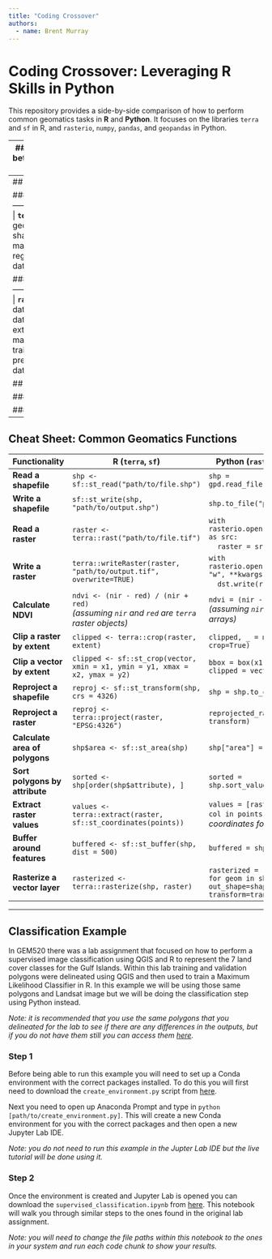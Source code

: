 ```yaml
---
title: "Coding Crossover"
authors:
  - name: Brent Murray
---
```


# Coding Crossover: Leveraging R Skills in Python
This repository provides a side-by-side comparison of how to perform common geomatics tasks in **R** and **Python**. It focuses on the libraries `terra` and `sf` in R, and `rasterio`, `numpy`, `pandas`, and `geopandas` in Python.

---
## Key Differences in Python vs. R
There are some key differences between Python and R that may take some time to get used to when switching between them.

- **Indexing**
  - Python uses zero-based indexing (lists, arrays start from index 0).
  - R uses one-based indexing (vectors, matrices start from index 1).
- **Data structures**
  - Python's primary sequence structures are lists (mutable) and tuples (immutable), and numpy arrays for numerical operations.
  - R's core structures are vectores, matrices, data frames and lists, where vectors are a fundamental unit of operation.
- **Vectorization and broadcasting**
  - R is inherently vectorized; many operations naturally apply element-wise without extra effort.
  - Python requires libraries like `NumPy` for similar vectorized operations and broadcasting.
- **Function arguments**
  - In Python, keyword arguments (kwargs) are passed by name after positional arguments, and default values are common.
  - In R, arguments can be matched by position or name, and partial argument matching (unique abbreviations) is allowed.
- **Assignment**
  - Python uses `=` for assignment.
  - R commonly uses `<-` for assignment, though `=` can also be used.
- **Looping and iteration**
  - Python encourages explicit loops (e.g., `for`, `while`), and list comprehension is widely used.
    - `squares = [x**2 for x in range(10)] # example list comprehension`
  - R encourages vectorized operations and `apply` functions over explicit `for` loops for efficiency and clarity.
- **String handling**
  - Python has robust built-in string operations, slicing and methods.
  - R relies on more external packages (like stringr) for advanced text manipulation, though basic operations are available natively.

---
## Common Geomatics Libraries

### R Libraries
| **Library**   | **Description**                                                                                   |
|---------------|---------------------------------------------------------------------------------------------------|
| **`terra`**   | For spatial data manipulation, raster data processing, and geospatial analysis.                  |
| **`sf`**      | For handling vector spatial data, including shapefiles, GeoJSON, and other formats.              |
| **`dplyr`**   | For data manipulation.                                                                           |
| **`caret`**   | For training and plotting classification and regression models.                                  |
| **`ggplot2`** | For creating graphics with provided data.                                                        |

### Python Libraries
| **Library**        | **Description**                                                                                   |
|--------------------|---------------------------------------------------------------------------------------------------|
| **`rasterio`**     | For raster file I/O and processing.                                                              |
| **`numpy`**        | For numerical data manipulation, often used with raster data.                                    |
| **`pandas`**       | For tabular data manipulation.                                                                   |
| **`geopandas`**    | For handling vector spatial data, extending `pandas` to work with geospatial formats.            |
| **`shapely`**      | For manipulation and analysis of geometric objects.                                              |
| **`scikit-learn`** | For training classification, regression, and clustering models, and data preprocessing.          |
| **`matplotlib`**   | For creating graphics with provided data.                                                        |

## Importing Libraries

### R
```R
# Import libraries
library(terra)   # For raster operations
library(sf)      # For vector operations
library(dplyr)   # For data manipulation
library(ggplot2) # For creating visualizations
```

### Python
```python
# Import libraries
import rasterio                                                     # For raster operations
import geopandas as gpd                                             # For vector data
import numpy as np                                                  # For numerical data
import pandas as pd                                                 # For tabular data manipulation
import matplotlib.pyplot as plt                                     # For creating visulizations
from rasterio.features import rasterize                             # For rasterizing vector data
from rasterio.mask import mask                                      # For masking raster data
from rasterio.warp import calculate_default_transform, reproject    # For raster reprojection
from shapely.geometry import box                                    # For creating bounding box
```

---
## Cheat Sheet: Common Geomatics Functions

| **Functionality**            | **R (`terra`, `sf`)**                                                                                                                                   | **Python (`rasterio`, `geopandas`, etc.)**                                                                                                                      |
|-------------------------------|---------------------------------------------------------------------------------------------------------------------------------------------------------|----------------------------------------------------------------------------------------------------------------------------------------------------------------|
| **Read a shapefile**          | `shp <- sf::st_read("path/to/file.shp")`                                                                                                               | `shp = gpd.read_file("path/to/file.shp")`                                                                                                                      |
| **Write a shapefile**         | `sf::st_write(shp, "path/to/output.shp")`                                                                                                              | `shp.to_file("path/to/output.shp")`                                                                                                                            |
| **Read a raster**             | `raster <- terra::rast("path/to/file.tif")`                                                                                                            | `with rasterio.open("path/to/file.tif") as src:`<br>&nbsp;&nbsp;&nbsp;&nbsp;`raster = src.read()`                                                              |
| **Write a raster**            | `terra::writeRaster(raster, "path/to/output.tif", overwrite=TRUE)`                                                                                     | `with rasterio.open("path/to/output.tif", "w", **kwargs) as dst:`<br>&nbsp;&nbsp;&nbsp;&nbsp;`dst.write(raster)`                                               |
| **Calculate NDVI**            | `ndvi <- (nir - red) / (nir + red)` <br>*(assuming `nir` and `red` are `terra` raster objects)*                                                        | `ndvi = (nir - red) / (nir + red)` <br>*(assuming `nir` and `red` are `numpy` arrays)*                                                                         |
| **Clip a raster by extent**   | `clipped <- terra::crop(raster, extent)`                                                                                                               | `clipped, _ = mask(src, shapes, crop=True)`                                                                                |
| **Clip a vector by extent**   | `clipped <- sf::st_crop(vector, xmin = x1, ymin = y1, xmax = x2, ymax = y2)`                                                                            | `bbox = box(x1, y1, x2, y2)`<br>`clipped = vector.clip(bbox)`                                                            |
| **Reproject a shapefile**     | `reproj <- sf::st_transform(shp, crs = 4326)`                                                                                                          | `shp = shp.to_crs(epsg=4326)`                                                                                                                                 |
| **Reproject a raster**        | `reproj <- terra::project(raster, "EPSG:4326")`                                                                                                        | `reprojected_raster = reproject(src, transform)`                                        |
| **Calculate area of polygons**| `shp$area <- sf::st_area(shp)`                                                                                                                         | `shp["area"] = shp.geometry.area`                                                                                                                              |
| **Sort polygons by attribute**| `sorted <- shp[order(shp$attribute), ]`                                                                                                                | `sorted = shp.sort_values("attribute")`                                                                                                                        |
| **Extract raster values**     | `values <- terra::extract(raster, sf::st_coordinates(points))`                                                                                         | `values = [raster[row, col] for row, col in points]` *(requires array coordinates for `numpy`)*                                                                |
| **Buffer around features**    | `buffered <- sf::st_buffer(shp, dist = 500)`                                                                                                           | `buffered = shp.buffer(500)`                                                                                                                                  |
| **Rasterize a vector layer**  | `rasterized <- terra::rasterize(shp, raster)`                                                                                                          | `rasterized = rasterize([(geom, 1) for geom in shp.geometry], out_shape=shape, transform=transform)`             |

---
## Classification Example
In GEM520 there was a lab assignment that focused on how to perform a supervised image classification using QGIS and R to represent the 7 land cover classes for the Gulf Islands. Within this lab training and validation polygons were delineated using QGIS and then used to train a Maximum Likelihood Classifier in R. In this example we will be using those same polygons and Landsat image but we will be doing the classification step using Python instead.

*Note: it is recommended that you use the same polygons that you delineated for the lab to see if there are any differences in the outputs, but if you do not have them still you can access them [here](https://github.com/ubc-mgem-fcor599/FCOR-599-Workshops/tree/main/CodingCrossover/data).*

### Step 1
Before being able to run this example you will need to set up a Conda environment with the correct packages installed. To do this you will first need to download the `create_environment.py` script from [here](https://github.com/ubc-mgem-fcor599/FCOR-599-Workshops/blob/main/CodingCrossover/scripts/create_environment.py).

Next you need to open up Anaconda Prompt and type in `python [path/to/create_environment.py]`. This will create a new Conda environment for you with the correct packages and then open a new Jupyter Lab IDE.

*Note: you do not need to run this example in the Jupter Lab IDE but the live tutorial will be done using it.*

### Step 2
Once the environment is created and Jupyter Lab is opened you can download the `supervised_classification.ipynb` from [here](https://github.com/ubc-mgem-fcor599/FCOR-599-Workshops/blob/main/CodingCrossover/scripts/supervised_classification.ipynb). This notebook will walk you through similar steps to the ones found in the original lab assignment. 

*Note: you will need to change the file paths within this notebook to the ones in your system and run each code chunk to show your results.*
